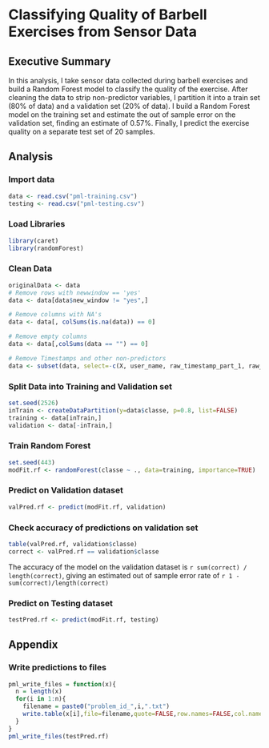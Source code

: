 # Classifying Quality of Barbell Exercises from Sensor Data

## Executive Summary
In this analysis, I take sensor data collected during barbell exercises and build a Random Forest model to classify the quality of the exercise. After cleaning the data to strip non-predictor variables, I partition it into a train set (80% of data) and a validation set (20% of data). I build a Random Forest model on the training set and estimate the out of sample error on the validation set, finding an estimate of 0.57%. Finally, I predict the exercise quality on a separate test set of 20 samples.

## Analysis

### Import data
```r
data <- read.csv("pml-training.csv")
testing <- read.csv("pml-testing.csv")
```

### Load Libraries
```r
library(caret)
library(randomForest)
```

### Clean Data
```r
originalData <- data
# Remove rows with newwindow == 'yes'
data <- data[data$new_window != "yes",]

# Remove columns with NA's
data <- data[, colSums(is.na(data)) == 0]

# Remove empty columns
data <- data[,colSums(data == "") == 0]

# Remove Timestamps and other non-predictors
data <- subset(data, select=-c(X, user_name, raw_timestamp_part_1, raw_timestamp_part_2, cvtd_timestamp, new_window, num_window))
```

### Split Data into Training and Validation set
```r
set.seed(2526)
inTrain <- createDataPartition(y=data$classe, p=0.8, list=FALSE)
training <- data[inTrain,]
validation <- data[-inTrain,]
```

### Train Random Forest
```r
set.seed(443)
modFit.rf <- randomForest(classe ~ ., data=training, importance=TRUE)
```

### Predict on Validation dataset
```r
valPred.rf <- predict(modFit.rf, validation)
```

### Check accuracy of predictions on validation set
```r
table(valPred.rf, validation$classe)
correct <- valPred.rf == validation$classe
```

The accuracy of the model on the validation dataset is `r sum(correct) / length(correct)`, giving an estimated out of sample error rate of `r 1 - sum(correct)/length(correct)`


### Predict on Testing dataset
```r
testPred.rf <- predict(modFit.rf, testing)
```


## Appendix


### Write predictions to files
```r
pml_write_files = function(x){
  n = length(x)
  for(i in 1:n){
    filename = paste0("problem_id_",i,".txt")
    write.table(x[i],file=filename,quote=FALSE,row.names=FALSE,col.names=FALSE)
  }
}
pml_write_files(testPred.rf)
```

